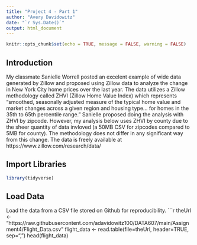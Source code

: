 ```yaml
---
title: "Project 4 - Part 1"
author: "Avery Davidowitz"
date: "`r Sys.Date()`"
output: html_document
---
```


```r
knitr::opts_chunk$set(echo = TRUE, message = FALSE, warning = FALSE)
```

## Introduction
My classmate Sanielle Worrell posted an excelent example of wide data generated by Zillow and proposed using Zillow data to analyze the change in New York City home prices over the last year. The data utilizes a Zillow methodology called ZHVI (Zillow Home Value Index) which represents "smoothed, seasonally adjusted measure of the typical home value and market changes across a given region and housing type... for homes in the 35th to 65th percentile range." Sanielle proposed doing the analysis with ZHVI by zipcode. However, my analysis below uses ZHVI by county due to the sheer quantity of data invloved (a 50MB CSV for zipcodes compared to 5MB for county). The methodology does not differ in any significant way from this change. The data is freely available at https://www.zillow.com/research/data/

## Import Libraries

```r
library(tidyverse)
```


## Load Data
Load the data from a CSV file stored on Github for reproducibility.
```r
theUrl <- "https://raw.githubusercontent.com/adavidowitz100/DATA607/main/Assignment4/Flight_Data.csv"
flight_data <- read.table(file=theUrl, header=TRUE, sep=",")
head(flight_data)


